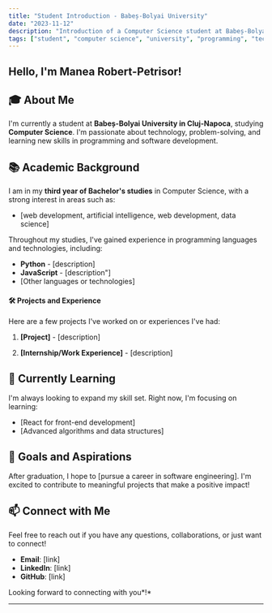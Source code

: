 ```yaml
---
title: "Student Introduction - Babeș-Bolyai University"
date: "2023-11-12"
description: "Introduction of a Computer Science student at Babeș-Bolyai University in Cluj-Napoca, Romania."
tags: ["student", "computer science", "university", "programming", "technology"]
---
```


## Hello, I'm Manea Robert-Petrisor!

## 🎓 About Me

I'm currently a student at **Babeș-Bolyai University in Cluj-Napoca**, studying **Computer Science**. I'm passionate about technology, problem-solving, and learning new skills in programming and software development.

## 📚 Academic Background

I am in my **third year of Bachelor's studies** in Computer Science, with a strong interest in areas such as:

- [web development, artificial intelligence, web development, data science]

Throughout my studies, I've gained experience in programming languages and technologies, including:

- **Python** - [description]
- **JavaScript** - [description"]
- [Other languages or technologies]

#### 🛠 Projects and Experience

Here are a few projects I've worked on or experiences I've had:

1. **[Project]** - [description]

2. **[Internship/Work Experience]** - [description]

## 🌱 Currently Learning

I'm always looking to expand my skill set. Right now, I'm focusing on learning:

- [React for front-end development]
- [Advanced algorithms and data structures]

## 🚀 Goals and Aspirations

After graduation, I hope to [pursue a career in software engineering]. I'm excited to contribute to meaningful projects that make a positive impact!

## 📫 Connect with Me

Feel free to reach out if you have any questions, collaborations, or just want to connect!

- **Email**: [link]
- **LinkedIn**: [link]
- **GitHub**: [link]

Looking forward to connecting with you*!*

---
